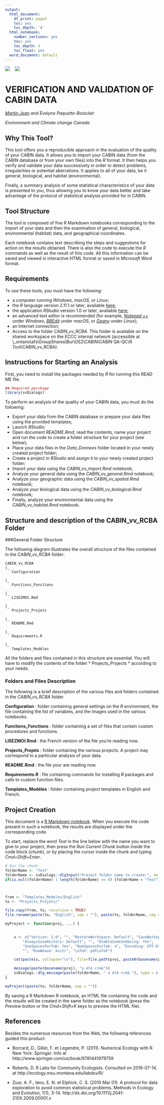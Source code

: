 ```yaml
---
output:
  html_document:
    df_print: paged
    toc: yes
    toc_depth: '4'
  html_notebook:
    number_sections: yes
    toc: yes
    toc_depth: 4
    toc_float: yes
  word_document: default
---
```



![](Configuration/gc_en.png) &nbsp;&nbsp; ![](Configuration/cabin_logo.png)

# VERIFICATION AND VALIDATION OF CABIN DATA

*[Martin Jean](mailto:martin.jean@canada.ca) and Évelyne Paquette-Boisclair*

*Environment and Climate change Canada*

## Why This Tool?

This tool offers you a reproducible approach in the evaluation of the quality of your CABIN data. It allows you to import your CABIN data (from the CABIN database or from your own files) into the *R* format. It then helps you verify and validate your data successively in order to detect problems, irregularities or potential aberrations. It applies to all of your data, be it general, biological, and habitat (environmental).

Finally, a summary analysis of some statistical characteristics of your data is presented to you, thus allowing you to know your data better and take advantage of the protocol of statistical analysis provided for in  CABIN.

## Tool Structure

The tool is composed of five R Markdown notebooks corresponding to the import of your data and then the examination of general, biological, environmental (habitat) data, and geographical coordinates.

Each notebook contains text describing the steps and suggestions for action on the results obtained. There is also the code to execute the *R* commands as well as the result of this code. All this information can be saved and viewed in interactive HTML format or saved in *Microsoft Word* format.

## Requirements

To use these tools, you must have the following:

- a computer running *Windows*, *macOS*, or *Linux*;
- the *R* language version 2.11.1 or later, available [here](http://cran.r-project.org);
- the application *RStudio* version 1.0 or later, available [here](http://www.rstudio.com);
- an advanced text editor is recommended (for example, *[Notepad ++](http://notepad-plus-plus.org)* under *Windows*, *[BBEdit](http://www.barebones.com/products/bbedit /)* under *macOS*, or *[Geany](http://www.geany.org)* under *Linux*);
- an Internet connection;
- Access to the folder *CABIN_vv_RCBA*. This folder is available on the shared workspace on the ECCC internal network (accessible at \\\ec_ontario\\afs\\GroupShares\\Bur\\GS2\\CABIN\\CABIN QA-QC\\R Tool\\CABIN_vv_RCBA).

## Instructions for Starting an Analysis

First, you need to install the packages needed by *R* for running this READ ME file.

```r
## Required parckage
library(svDialogs)

```

To perform an analysis of the quality of your CABIN data, you must do the following:

- Export your data from the CABIN database or prepare your data files using the provided templates;
- Launch *RStudio*;
- Open document *README.Rmd*, read the contents, name your project and run the code to create a folder structure for your project (see below);
- Place your data files in the *Data_Donnees* folder located in your newly created project folder;
- Create a project in *RStudio* and assign it to your newly created project folder;
- Import your data using the *CABIN_vv_import.Rmd* notebook;
- Analyze your general data using the *CABIN_vv_general.Rmd* notebook;
- Analyze your geographic data using the *CABIN_vv_spatial.Rmd* notebook;
- Analyze your biological data using the *CABIN_vv_biological.Rmd* notebook;
- Finally, analyze your environmental data using the *CABIN_vv_habitat.Rmd* notebook.

## Structure and description of the CABIN_vv_RCBA Folder

###General Folder Structure

The following diagram illustrates the overall structure of the files contained in the *CABIN_vv_RCBA* folder:

```
CABIN_vv_RCBA
|_
   Configuration
      
|_
   Functions_Fonctions
    
|_
   LISEZMOI.Rmd
    
|_
   Projects_Projets
    
|_
   README.Rmd
    
|_
   Requirements.R
    
|_
   Templates_Modèles
```

All the folders and files contained in this structure are essential. You will have to modify the contents of the folder * Projects_Projects * according to your needs.

### Folders and Files Description

The following is a brief description of the various files and folders contained in the *CABIN_vv_RCBA* folder.

**Configuration** : folder containing general settings on the *R* environment, the file containing the list of variables, and the images used in the various notebooks.

**Functions_Fonctions** : folder containing a set of files that contain custom procedures and functions. 

**LISEZMOI.Rmd** : the French version of the file you're reading now.

**Projects_Projets** : folder containing the various projects. A project may correspond to a particular analysis of your data.

**README.Rmd** : the file your are reading now.

**Requirements.R** : file containing commands for installing *R* packages and calls to custom function files.

**Templates_Modèles** : folder containing project templates in English and French.

## Project Creation

This document is a [R Markdown notebook](http://rmarkdown.rstudio.com). When you execute the code present in such a notebook, the results are displayed under the corresponding code.

To start, replace the word *Test* in the line below with the name you want to give to your project, then press the *Run Current Chunk* button inside the code block (*chunk*), or by placing the cursor inside the chunk and typing *Cmd+Shift+Enter*.

```r
# Run the chunk
folderName <- "Test"
folderName <- svDialogs::dlgInput("Project folder name to create:", default = "Test", Sys.info()["folderName"])$res
if(is.null(folderName) | length(folderName) == 0) {folderName = "Test"} else {if(folderName == "NA") {folderName <- "Test"}}



from <- "Templates_Modeles/English"
to <- "Projects_Projets/"

file.copy(from, to, recursive = TRUE)
file.rename(paste(to, "English", sep = ""), paste(to, folderName, sep = ""))

myProject <- function(proj, ...) {

 
    x <- c("Version: 1.0", "", "RestoreWorkspace: Default", "SaveWorkspace: Default", 
        "AlwaysSaveHistory: Default", "", "EnableCodeIndexing: Yes", 
        "UseSpacesForTab: Yes", "NumSpacesForTab: 4", "Encoding: UTF-8", 
        "", "RnwWeave: knitr", "LaTeX: pdfLaTeX")

    cat(paste(x, collapse="\n"), file=file.path(proj, paste0(basename(proj), ".Rproj")))

    message(paste(basename(proj), "a été créé"))
    svDialogs::dlg_message(paste(folderName, " a été créé."), type = c("ok"))
}

myProject(paste(to, folderName, sep = ""))
```


By saving a R Markdown R notebook, an HTML file containing the code and the results will be created in the same folder as the notebook (press the *Preview* button or the *Cmd+Shift+K* keys to preview the HTML file).

## References

Besides the numerous resources from the Web, the following references guided this product:

- Borcard, D., Gillet, F. et Legendre, P. (2011). Numerical Ecology with R. New York: Springer. Info at http://www.springer.com/us/book/9781441979759

- Roberts, D. R Labs for Community Ecologists. Consulted on 2016-07-14, at http://ecology.msu.montana.edu/labdsv/R/

- Zuur, A. F., Ieno, E. N. et Elphick, C. S. (2010 Mar 01). A protocol for data exploration to avoid common statistical problems. Methods in Ecology and Evolution, 1(1), 3-14. http://dx.doi.org/10.1111/j.2041-210X.2009.00001.x

